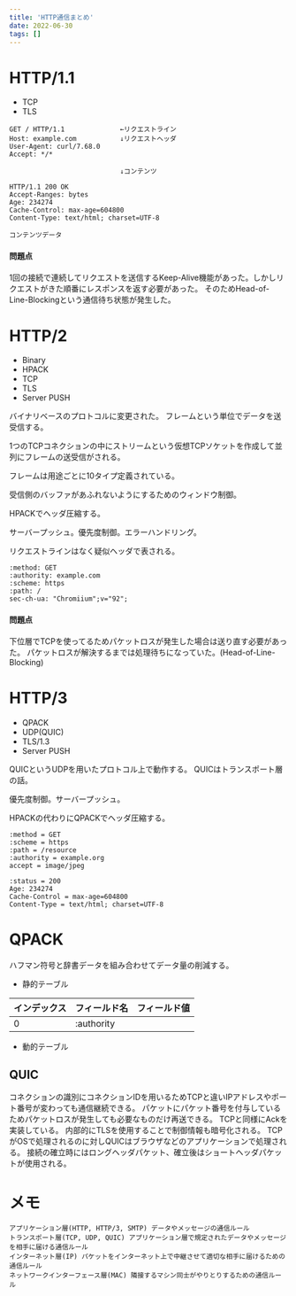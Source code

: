 ```yaml
---
title: 'HTTP通信まとめ'
date: 2022-06-30
tags: []
---
```


# HTTP/1.1

- TCP
- TLS

```text
GET / HTTP/1.1              ←リクエストライン
Host: example.com           ↓リクエストヘッダ
User-Agent: curl/7.68.0
Accept: */*

                            ↓コンテンツ
```

```text
HTTP/1.1 200 OK
Accept-Ranges: bytes
Age: 234274
Cache-Control: max-age=604800
Content-Type: text/html; charset=UTF-8

コンテンツデータ
```

#### 問題点

1回の接続で連続してリクエストを送信するKeep-Alive機能があった。しかしリクエストがきた順番にレスポンスを返す必要があった。
そのためHead-of-Line-Blockingという通信待ち状態が発生した。

# HTTP/2

- Binary
- HPACK
- TCP
- TLS
- Server PUSH

バイナリベースのプロトコルに変更された。 フレームという単位でデータを送受信する。

1つのTCPコネクションの中にストリームという仮想TCPソケットを作成して並列にフレームの送受信がされる。

フレームは用途ごとに10タイプ定義されている。

受信側のバッファがあふれないようにするためのウィンドウ制御。

HPACKでヘッダ圧縮する。

サーバープッシュ。優先度制御。エラーハンドリング。

リクエストラインはなく疑似ヘッダで表される。

```text
:method: GET
:authority: example.com
:scheme: https
:path: /
sec-ch-ua: "Chromiium";v="92";
```

#### 問題点

下位層でTCPを使ってるためパケットロスが発生した場合は送り直す必要があった。
パケットロスが解決するまでは処理待ちになっていた。(Head-of-Line-Blocking)

# HTTP/3

- QPACK
- UDP(QUIC)
- TLS/1.3
- Server PUSH

QUICというUDPを用いたプロトコル上で動作する。 QUICはトランスポート層の話。

優先度制御。サーバープッシュ。

HPACKの代わりにQPACKでヘッダ圧縮する。

```text
:method = GET
:scheme = https
:path = /resource
:authority = example.org
accept = image/jpeg
```

```text
:status = 200
Age: 234274
Cache-Control = max-age=604800
Content-Type = text/html; charset=UTF-8
```

# QPACK

ハフマン符号と辞書データを組み合わせてデータ量の削減する。

- 静的テーブル

| インデックス | フィールド名     | フィールド値 |
| ------ | ---------- | ------ |
| 0      | :authority |        |

- 動的テーブル

## QUIC

コネクションの識別にコネクションIDを用いるためTCPと違いIPアドレスやポート番号が変わっても通信継続できる。
パケットにパケット番号を付与しているためパケットロスが発生しても必要なものだけ再送できる。 TCPと同様にAckを実装している。
内部的にTLSを使用することで制御情報も暗号化される。 TCPがOSで処理されるのに対しQUICはブラウザなどのアプリケーションで処理される。
接続の確立時にはロングヘッダパケット、確立後はショートヘッダパケットが使用される。

# メモ

```text
アプリケーション層(HTTP, HTTP/3, SMTP) データやメッセージの通信ルール
トランスポート層(TCP, UDP, QUIC) アプリケーション層で規定されたデータやメッセージを相手に届ける通信ルール
インターネット層(IP) パケットをインターネット上で中継させて適切な相手に届けるための通信ルール
ネットワークインターフェース層(MAC) 隣接するマシン同士がやりとりするための通信ルール
```
